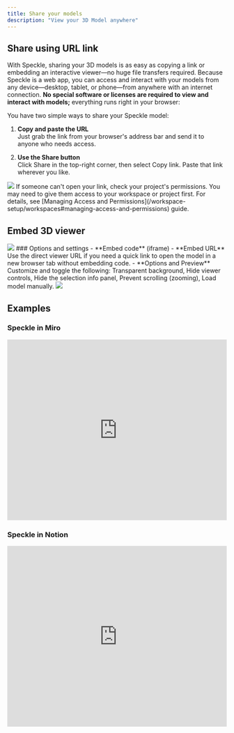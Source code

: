 ```yaml
---
title: Share your models
description: "View your 3D Model anywhere"
---
```


## Share using URL link
With Speckle, sharing your 3D models is as easy as copying a link or embedding an interactive viewer—no huge file
 transfers required. Because Speckle is a web app, you can access and interact with your models from any device—desktop, 
 tablet, or phone—from anywhere with an internet connection. **No special software or licenses are required to view and 
 interact with models;** everything runs right in your browser:

You have two simple ways to share your Speckle model:

1. **Copy and paste the URL**  
Just grab the link from your browser's address bar and send it to anyone who needs access.

2. **Use the Share button**  
Click Share in the top-right corner, then select Copy link. Paste that link wherever you like.

<Frame caption="Share your model using the URL link">
<img src="/images/3d-viewer/share_url_link.jpg" />
</Frame>

<Warning>
If someone can't open your link, check your project's permissions. You may need to give them access to your workspace or 
project first. For details, see [Managing Access and Permissions](/workspace-setup/workspaces#managing-access-and-permissions) guide.
</Warning>

## Embed 3D viewer
<Frame>
<img src="/images/3d-viewer/embed_1.jpg" />
</Frame>
### Options and settings
- **Embed code** (iframe)
- **Embed URL**
Use the direct viewer URL if you need a quick link to open the model in a new browser tab without embedding code.
- **Options and Preview**
Customize and toggle the following: Transparent background, Hide viewer controls, Hide the selection info panel, Prevent scrolling (zooming), Load model manually.

<Frame caption="Embed your model using the iframe code">
<img src="/images/3d-viewer/embed_options.jpg" />
</Frame>


## Examples
### Speckle in Miro
<Frame>
<iframe
  width="100%"
  height="415"
  src="https://player.vimeo.com/video/1087137665"
  title="YouTube video player"
  frameborder="0"
  allow="autoplay; fullscreen; picture-in-picture"
  allowfullscreen
></iframe>
</Frame>

### Speckle in Notion
<Frame>
<iframe
  width="100%"
  height="415"
  src="https://player.vimeo.com/video/1087045865"
  title="YouTube video player"
  frameborder="0"
  allow="autoplay; fullscreen; picture-in-picture"
  allowfullscreen
></iframe>
</Frame>

